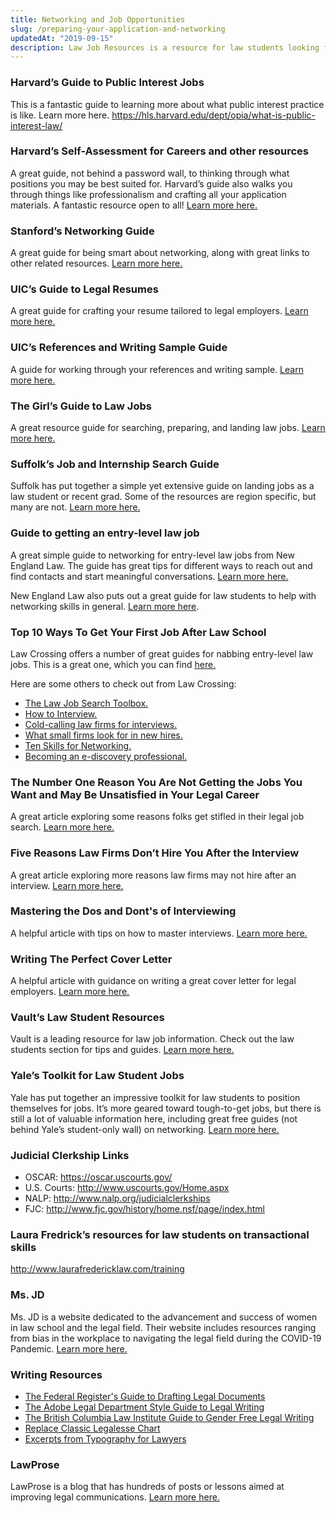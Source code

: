 ```yaml
---
title: Networking and Job Opportunities
slug: /preparing-your-application-and-networking
updatedAt: "2019-09-15"
description: Law Job Resources is a resource for law students looking for internships or work.
---
```


### Harvard’s Guide to Public Interest Jobs

This is a fantastic guide to learning more about what public interest
practice is like. Learn more here.
https://hls.harvard.edu/dept/opia/what-is-public-interest-law/

### Harvard’s Self-Assessment for Careers and other resources

A great guide, not behind a password wall, to thinking through what positions
you may be best suited for. Harvard’s guide also walks you through things
like professionalism and crafting all your application materials. A fantastic
resource open to all! [Learn more here.](https://hls.harvard.edu/dept/opia/job-search-toolkit/finding-the-right-fit/self-assessment-questions/)

### Stanford’s Networking Guide

A great guide for being smart about networking, along with great links to
other related resources. [Learn more here.](https://law.stanford.edu/careers/getting-the-job/networking/#slsnav-networking-resources)

### UIC’s Guide to Legal Resumes

A great guide for crafting your resume tailored to legal employers. [Learn
more here.](https://uofi.app.box.com/s/8fulp2vgly6tdcqykd7hbz8vfn7khl4i)

### UIC’s References and Writing Sample Guide

A guide for working through your references and writing sample. [Learn more
here.](https://uofi.box.com/s/xsijag6sr6t5ucehkvdog03a899kkxgw)

### The Girl’s Guide to Law Jobs

A great resource guide for searching, preparing, and landing law jobs. [Learn
more here.](https://thegirlsguidetolawschool.com/get-a-lawjob/)

### Suffolk’s Job and Internship Search Guide

Suffolk has put together a simple yet extensive guide on landing jobs as a
law student or recent grad. Some of the resources are region specific, but
many are not. [Learn more here.](https://www.suffolk.edu/academics/advising-student-services/career-services/job-internship-search)

### Guide to getting an entry-level law job

A great simple guide to networking for entry-level law jobs from New England
Law. The guide has great tips for different ways to reach out and find
contacts and start meaningful conversations. [Learn more here.](https://www.nesl.edu/news/detail/how-to-get-a-job-at-a-law-firm-with-no-experience)

New England Law also puts out a great guide for law students to help with
networking skills in general. [Learn more here](https://www.nesl.edu/news/detail/the-essential-guide-to-networking-in-law-school-and-beyond).

### Top 10 Ways To Get Your First Job After Law School

Law Crossing offers a number of great guides for nabbing entry-level law
jobs. This is a great one, which you can find [here.](https://www.lawcrossing.com/article/900042490/Top-10-Ways-to-Get-Your-First-Job-After-Law-School/.)

Here are some others to check out from Law Crossing:

* [The Law Job Search Toolbox.](https://www.lawcrossing.com/article/900047639/The-Law-Students-Job-Search-Toolbox/)
* [How to Interview.](https://www.lawcrossing.com/article/900043070/How-to-Interview-With-a-Law-Firm-A-Law-Firm-Interview-Guide-for-Law-Students/)
* [Cold-calling law firms for interviews.](https://www.lawcrossing.com/article/900008154/Cold-Calling-To-Get-Interviews/)
* [What small firms look for in new hires.](https://www.lawcrossing.com/article/900007980/Second-Year-Hiring-In-Small-Firms/)
* [Ten Skills for Networking.](https://www.lawcrossing.com/article/900011539/Ten-Skills-That-Will-Transform-You-From-Being-A-Good-Networker-To-A-Great-One/)
* [Becoming an e-discovery professional.](https://www.lawcrossing.com/article/5387/Becoming-an-E-Discovery-Professional/)

### The Number One Reason You Are Not Getting the Jobs You Want and May Be Unsatisfied in Your Legal Career

A great article exploring some reasons folks get stifled in their legal job
search. [Learn more here.](https://www.bcgsearch.com/article/900050596/The-Number-One-Reason-You-Are-Not-Getting-the-Jobs-You-Want-and-May-Be-Unsatisfied-in-Your-Legal-Career/)

### Five Reasons Law Firms Don’t Hire You After the Interview

A great article exploring more reasons law firms may not hire after an
interview. [Learn more here.](https://www.bcgsearch.com/article/900050592/The-Five-Reasons-Law-Firms-and-Legal-Employers-Do-Not-Hire-You-After-an-Interview/)

### Mastering the Dos and Dont's of Interviewing

A helpful article with tips on how to master interviews. [Learn more here.](https://www.wklegaledu.com/resources/law-students/master-the-dos-and-don-ts-of-interviewing)

### Writing The Perfect Cover Letter

A helpful article with guidance on writing a great cover letter for legal employers. [Learn more here.](https://www.bcgsearch.com/article/900050590/How-Attorneys-and-Law-Students-Can-Craft-the-Perfect-Cover-Letter/)

### Vault’s Law Student Resources

Vault is a leading resource for law job information. Check out the law
students section for tips and guides. [Learn more here.](https://www.vault.com/blogs/tag/law%20students)

### Yale’s Toolkit for Law Student Jobs

Yale has put together an impressive toolkit for law students to position
themselves for jobs. It’s more geared toward tough-to-get jobs, but there is
still a lot of valuable information here, including great free guides (not
behind Yale’s student-only wall) on networking. [Learn more here.](https://law.yale.edu/student-life/career-development/students/toolkit-student-job-seekers)

### Judicial Clerkship Links

* OSCAR: https://oscar.uscourts.gov/
* U.S. Courts: http://www.uscourts.gov/Home.aspx
* NALP: http://www.nalp.org/judicialclerkships
* FJC: http://www.fjc.gov/history/home.nsf/page/index.html

### Laura Fredrick’s resources for law students on transactional skills

http://www.laurafredericklaw.com/training

### Ms. JD

Ms. JD is a website dedicated to the advancement and success of women in law school and the legal field. Their website includes resources ranging from bias in the workplace to navigating the legal field during the COVID-19 Pandemic. [Learn more here.](https://ms-jd.org/)

### Writing Resources

* [The Federal Register's Guide to Drafting Legal Documents](https://www.archives.gov/federal-register/write/legal-docs)
* [The Adobe Legal Department Style Guide to Legal Writing](https://documentcloud.adobe.com/link/track?uri=urn%3Aaaid%3Ascds%3AUS%3A049e2224-211f-4efa-b236-2a91ee9c1463#pageNum=1)
* [The British Columbia Law Institute Guide to Gender Free Legal Writing](http://www.bcli.org/sites/default/files/GenderFree.pdf)
* [Replace Classic Legalesse Chart](https://www2.law.ucla.edu/volokh/legalese.htm)
* [Excerpts from Typography for Lawyers](https://typographyforlawyers.com/)

### LawProse

LawProse is a blog that has hundreds of posts or lessons aimed at improving legal communications. [Learn more here.](http://www.lawprose.org/lawprose-blog/)



